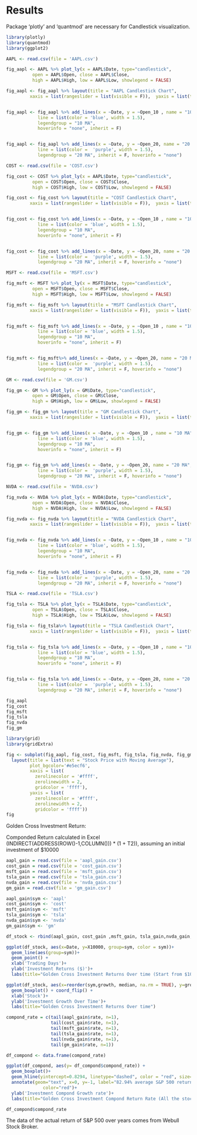 # Results


Package 'plotly' and 'quantmod' are necessary for Candlestick visualization. 

```r
library(plotly)
library(quantmod)
library(ggplot2)
```


```r

AAPL <- read.csv(file = 'AAPL.csv')

fig_aapl <- AAPL %>% plot_ly(x = AAPL$Date, type="candlestick",
          open = AAPL$Open, close = AAPL$Close,
          high = AAPL$High, low = AAPL$Low, showlegend = FALSE)

fig_aapl <- fig_aapl %>% layout(title = "AAPL Candlestick Chart",
         xaxis = list(rangeslider = list(visible = F)),  yaxis = list(title = 'Price ($)'))


fig_aapl <- fig_aapl %>% add_lines(x = ~Date, y = ~Open_10 , name = "10 MA",
            line = list(color = 'blue', width = 1.5),
            legendgroup = "10 MA",
            hoverinfo = "none", inherit = F) 


fig_aapl <- fig_aapl %>% add_lines(x = ~Date, y = ~Open_20, name = "20 MA",
            line = list(color =  'purple', width = 1.5),
            legendgroup = "20 MA", inherit = F, hoverinfo = "none") 


```


```r

COST <- read.csv(file = 'COST.csv')

fig_cost <- COST %>% plot_ly(x = AAPL$Date, type="candlestick",
          open = COST$Open, close = COST$Close,
          high = COST$High, low = COST$Low, showlegend = FALSE)

fig_cost <- fig_cost %>% layout(title = "COST Candlestick Chart",
         xaxis = list(rangeslider = list(visible = F)),  yaxis = list(title = 'Price ($)'))


fig_cost <- fig_cost %>% add_lines(x = ~Date, y = ~Open_10 , name = "10 MA",
            line = list(color = 'blue', width = 1.5),
            legendgroup = "10 MA",
            hoverinfo = "none", inherit = F) 


fig_cost <- fig_cost %>% add_lines(x = ~Date, y = ~Open_20, name = "20 MA",
            line = list(color =  'purple', width = 1.5),
            legendgroup = "20 MA", inherit = F, hoverinfo = "none") 

```


```r
MSFT <- read.csv(file = 'MSFT.csv')

fig_msft <- MSFT %>% plot_ly(x = MSFT$Date, type="candlestick",
          open = MSFT$Open, close = MSFT$Close,
          high = MSFT$High, low = MSFT$Low, showlegend = FALSE)

fig_msft <- fig_msft %>% layout(title = "MSFT Candlestick Chart",
         xaxis = list(rangeslider = list(visible = F)),  yaxis = list(title = 'Price ($)'))


fig_msft <- fig_msft %>% add_lines(x = ~Date, y = ~Open_10 , name = "10 MA",
            line = list(color = 'blue', width = 1.5),
            legendgroup = "10 MA",
            hoverinfo = "none", inherit = F) 


fig_msft <- fig_msft%>% add_lines(x = ~Date, y = ~Open_20, name = "20 MA",
            line = list(color =  'purple', width = 1.5),
            legendgroup = "20 MA", inherit = F, hoverinfo = "none") 

```


```r
GM <- read.csv(file = 'GM.csv')

fig_gm <- GM %>% plot_ly(x = GM$Date, type="candlestick",
          open = GM$Open, close = GM$Close,
          high = GM$High, low = GM$Low, showlegend = FALSE)

fig_gm <- fig_gm %>% layout(title = "GM Candlestick Chart",
         xaxis = list(rangeslider = list(visible = F)),  yaxis = list(title = 'Price ($)'))


fig_gm <- fig_gm %>% add_lines(x = ~Date, y = ~Open_10 , name = "10 MA",
            line = list(color = 'blue', width = 1.5),
            legendgroup = "10 MA",
            hoverinfo = "none", inherit = F) 


fig_gm <- fig_gm %>% add_lines(x = ~Date, y = ~Open_20, name = "20 MA",
            line = list(color =  'purple', width = 1.5),
            legendgroup = "20 MA", inherit = F, hoverinfo = "none") 

```

```r
NVDA <- read.csv(file = 'NVDA.csv')

fig_nvda <- NVDA %>% plot_ly(x = NVDA$Date, type="candlestick",
          open = NVDA$Open, close = NVDA$Close,
          high = NVDA$High, low = NVDA$Low, showlegend = FALSE)

fig_nvda <- fig_nvda %>% layout(title = "NVDA Candlestick Chart",
         xaxis = list(rangeslider = list(visible = F)),  yaxis = list(title = 'Price ($)'))


fig_nvda <- fig_nvda %>% add_lines(x = ~Date, y = ~Open_10 , name = "10 MA",
            line = list(color = 'blue', width = 1.5),
            legendgroup = "10 MA",
            hoverinfo = "none", inherit = F) 


fig_nvda <- fig_nvda %>% add_lines(x = ~Date, y = ~Open_20, name = "20 MA",
            line = list(color =  'purple', width = 1.5),
            legendgroup = "20 MA", inherit = F, hoverinfo = "none") 

```

```r
TSLA <- read.csv(file = 'TSLA.csv')

fig_tsla <- TSLA %>% plot_ly(x = TSLA$Date, type="candlestick",
          open = TSLA$Open, close = TSLA$Close,
          high = TSLA$High, low = TSLA$Low, showlegend = FALSE)

fig_tsla <- fig_tsla%>% layout(title = "TSLA Candlestick Chart",
         xaxis = list(rangeslider = list(visible = F)),  yaxis = list(title = 'Price ($)'))


fig_tsla <- fig_tsla %>% add_lines(x = ~Date, y = ~Open_10 , name = "10 MA",
            line = list(color = 'blue', width = 1.5),
            legendgroup = "10 MA",
            hoverinfo = "none", inherit = F) 


fig_tsla <- fig_tsla %>% add_lines(x = ~Date, y = ~Open_20, name = "20 MA",
            line = list(color =  'purple', width = 1.5),
            legendgroup = "20 MA", inherit = F, hoverinfo = "none") 

```

```r
fig_aapl
fig_cost
fig_msft
fig_tsla
fig_nvda
fig_gm
```

```r
library(grid)
library(gridExtra)
```

```r
fig <- subplot(fig_aapl, fig_cost, fig_msft, fig_tsla, fig_nvda, fig_gm,  nrows=2)  %>%
  layout(title = list(text = "Stock Price with Moving Average"),
         plot_bgcolor='#e5ecf6', 
         xaxis = list( 
           zerolinecolor = '#ffff', 
           zerolinewidth = 2, 
           gridcolor = 'ffff'), 
         yaxis = list( 
           zerolinecolor = '#ffff', 
           zerolinewidth = 2, 
           gridcolor = 'ffff'))
fig
```

Golden Cross Investment Return:

Componded Return calculated in Excel (INDIRECT(ADDRESS(ROW()-1,COLUMN())) * (1 + T2)), assuming an initial investment of $10000

```r
aapl_gain = read.csv(file = 'aapl_gain.csv')
cost_gain = read.csv(file = 'cost_gain.csv')
msft_gain = read.csv(file = 'msft_gain.csv')
tsla_gain = read.csv(file = 'tsla_gain.csv')
nvda_gain = read.csv(file = 'nvda_gain.csv')
gm_gain = read.csv(file = 'gm_gain.csv')

```


```r
aapl_gain$sym <- 'aapl'
cost_gain$sym <- 'cost'
msft_gain$sym <- 'msft'
tsla_gain$sym <- 'tsla'
nvda_gain$sym <- 'nvda'
gm_gain$sym <- 'gm'
```


```r
df_stock <- rbind(aapl_gain, cost_gain ,msft_gain, tsla_gain,nvda_gain,gm_gain )
```


```r
ggplot(df_stock, aes(x=Date, y=X10000, group=sym, color = sym))+
  geom_line(aes(group=sym))+
  geom_point() +
  xlab('Trading Days')+
  ylab('Investment Returns ($)')+
  labs(title="Golden Cross Investment Returns Over time (Start from $10000)")
```

```r
ggplot(df_stock, aes(x=reorder(sym,growth, median, na.rm = TRUE), y=growth, color=sym)) + 
  geom_boxplot() + coord_flip() +
  xlab('Stock')+
  ylab('Investment Growth Over Time')+
  labs(title="Golden Cross Investment Returns Over time")
```

```r
compond_rate = c(tail(aapl_gain$rate, n=1),
                 tail(cost_gain$rate, n=1),
                 tail(msft_gain$rate, n=1),
                 tail(tsla_gain$rate, n=1),
                 tail(nvda_gain$rate, n=1),
                 tail(gm_gain$rate, n=1))

df_compond <- data.frame(compond_rate)

ggplot(df_compond, aes(y= df_compond$compond_rate)) + 
  geom_boxplot()+
  geom_hline(yintercept=0.8294, linetype="dashed", color = "red", size=1)+
  annotate(geom="text", x=0, y=-1, label="82.94% average S&P 500 return from 2019 to 2021",
              color="red")+
  ylab('Investment Compond Growth rate')+
  labs(title="Golden Cross Investment Compond Return Rate (All the stock combined)")

```
```r
df_compond$compond_rate
```
The data of the actual return of S&P 500 over years comes from Webull Stock Broker.




